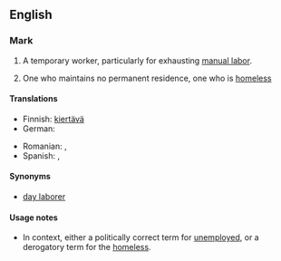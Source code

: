 ==English==

===Mark===
{{en-noun|head=[[itinerant]] [[worker]]}}

# {{context|colloquial|Southern California|lang=en}} A temporary worker, particularly for exhausting [[manual labor]].
# {{context|US|lang=en}} One who maintains no permanent residence, one who is [[homeless]]

====Translations====
{{trans-top|worker moving from one temporary job to another}}
* Finnish: [[kiertävä#Finnish|kiertävä]] {{t+|fi|työntekijä}}
* German: {{t+|de|Wanderarbeiter|m}}
{{trans-mid}}
* Romanian: {{t|ro|muncitor itinerant|m}}, {{t|ro|muncitor migrator|m}}
* Spanish: {{t|es|itinerante|m|f}}, {{t|es|trabajador migratorio|m}}
{{trans-bottom}}

====Synonyms====
* [[day laborer]]

====Usage notes====
* {{rfc-sense|lang=en}} In context, either a politically correct term for [[unemployed]], or a derogatory term for the [[homeless]].